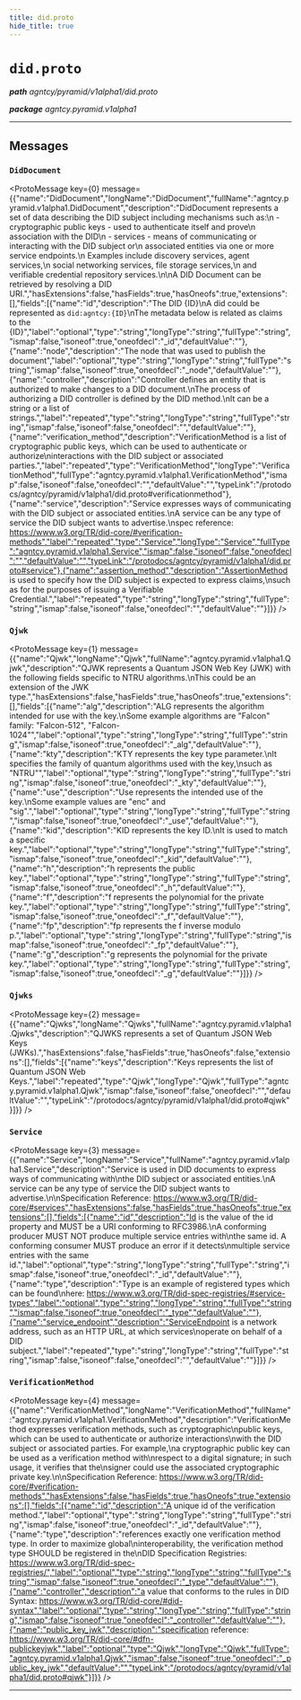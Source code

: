 ```yaml
---
title: did.proto
hide_title: true
---
```



# `did.proto`
_**path** agntcy/pyramid/v1alpha1/did.proto_

_**package** agntcy.pyramid.v1alpha1_



---

## Messages


### `DidDocument`
<ProtoMessage key={0} message={{"name":"DidDocument","longName":"DidDocument","fullName":"agntcy.pyramid.v1alpha1.DidDocument","description":"DidDocument represents a set of data describing the DID subject including mechanisms such as:\n  - cryptographic public keys - used to authenticate itself and prove\n    association with the DID\n  - services - means of communicating or interacting with the DID subject or\n    associated entities via one or more service endpoints.\n    Examples include discovery services, agent services,\n    social networking services, file storage services,\n    and verifiable credential repository services.\n\nA DID Document can be retrieved by resolving a DID URI.","hasExtensions":false,"hasFields":true,"hasOneofs":true,"extensions":[],"fields":[{"name":"id","description":"The DID {ID}\nA did could be represented as `did:agntcy:{ID}`\nThe metadata below is related as claims to the {ID}","label":"optional","type":"string","longType":"string","fullType":"string","ismap":false,"isoneof":true,"oneofdecl":"_id","defaultValue":""},{"name":"node","description":"The node that was used to publish the document","label":"optional","type":"string","longType":"string","fullType":"string","ismap":false,"isoneof":true,"oneofdecl":"_node","defaultValue":""},{"name":"controller","description":"Controller defines an entity that is authorized to make changes to a DID document.\nThe process of authorizing a DID controller is defined by the DID method.\nIt can be a string or a list of strings.","label":"repeated","type":"string","longType":"string","fullType":"string","ismap":false,"isoneof":false,"oneofdecl":"","defaultValue":""},{"name":"verification_method","description":"VerificationMethod is a list of cryptographic public keys, which can be used to authenticate or authorize\ninteractions with the DID subject or associated parties.","label":"repeated","type":"VerificationMethod","longType":"VerificationMethod","fullType":"agntcy.pyramid.v1alpha1.VerificationMethod","ismap":false,"isoneof":false,"oneofdecl":"","defaultValue":"","typeLink":"/protodocs/agntcy/pyramid/v1alpha1/did.proto#verificationmethod"},{"name":"service","description":"Service expresses ways of communicating with the DID subject or associated entities.\nA service can be any type of service the DID subject wants to advertise.\nspec reference: https://www.w3.org/TR/did-core/#verification-methods","label":"repeated","type":"Service","longType":"Service","fullType":"agntcy.pyramid.v1alpha1.Service","ismap":false,"isoneof":false,"oneofdecl":"","defaultValue":"","typeLink":"/protodocs/agntcy/pyramid/v1alpha1/did.proto#service"},{"name":"assertion_method","description":"AssertionMethod is used to specify how the DID subject is expected to express claims,\nsuch as for the purposes of issuing a Verifiable Credential.","label":"repeated","type":"string","longType":"string","fullType":"string","ismap":false,"isoneof":false,"oneofdecl":"","defaultValue":""}]}} />


### `Qjwk`
<ProtoMessage key={1} message={{"name":"Qjwk","longName":"Qjwk","fullName":"agntcy.pyramid.v1alpha1.Qjwk","description":"QJWK represents a Quantum JSON Web Key (JWK) with the following fields specific to NTRU algorithms.\nThis could be an extension of the JWK type.","hasExtensions":false,"hasFields":true,"hasOneofs":true,"extensions":[],"fields":[{"name":"alg","description":"ALG represents the algorithm intended for use with the key.\nSome example algorithms are \"Falcon\" family: \"Falcon-512\", \"Falcon-1024\"","label":"optional","type":"string","longType":"string","fullType":"string","ismap":false,"isoneof":true,"oneofdecl":"_alg","defaultValue":""},{"name":"kty","description":"KTY represents the key type parameter.\nIt specifies the family of quantum algorithms used with the key,\nsuch as \"NTRU\"","label":"optional","type":"string","longType":"string","fullType":"string","ismap":false,"isoneof":true,"oneofdecl":"_kty","defaultValue":""},{"name":"use","description":"Use represents the intended use of the key.\nSome example values are \"enc\" and \"sig\".","label":"optional","type":"string","longType":"string","fullType":"string","ismap":false,"isoneof":true,"oneofdecl":"_use","defaultValue":""},{"name":"kid","description":"KID represents the key ID.\nIt is used to match a specific key.","label":"optional","type":"string","longType":"string","fullType":"string","ismap":false,"isoneof":true,"oneofdecl":"_kid","defaultValue":""},{"name":"h","description":"h represents the public key.","label":"optional","type":"string","longType":"string","fullType":"string","ismap":false,"isoneof":true,"oneofdecl":"_h","defaultValue":""},{"name":"f","description":"f represents the polynomial for the private key.","label":"optional","type":"string","longType":"string","fullType":"string","ismap":false,"isoneof":true,"oneofdecl":"_f","defaultValue":""},{"name":"fp","description":"fp represents the f inverse modulo p.","label":"optional","type":"string","longType":"string","fullType":"string","ismap":false,"isoneof":true,"oneofdecl":"_fp","defaultValue":""},{"name":"g","description":"g represents the polynomial for the private key.","label":"optional","type":"string","longType":"string","fullType":"string","ismap":false,"isoneof":true,"oneofdecl":"_g","defaultValue":""}]}} />


### `Qjwks`
<ProtoMessage key={2} message={{"name":"Qjwks","longName":"Qjwks","fullName":"agntcy.pyramid.v1alpha1.Qjwks","description":"QJWKS represents a set of Quantum JSON Web Keys (JWKs).","hasExtensions":false,"hasFields":true,"hasOneofs":false,"extensions":[],"fields":[{"name":"keys","description":"Keys represents the list of Quantum JSON Web Keys.","label":"repeated","type":"Qjwk","longType":"Qjwk","fullType":"agntcy.pyramid.v1alpha1.Qjwk","ismap":false,"isoneof":false,"oneofdecl":"","defaultValue":"","typeLink":"/protodocs/agntcy/pyramid/v1alpha1/did.proto#qjwk"}]}} />


### `Service`
<ProtoMessage key={3} message={{"name":"Service","longName":"Service","fullName":"agntcy.pyramid.v1alpha1.Service","description":"Service is used in DID documents to express ways of communicating with\nthe DID subject or associated entities.\nA service can be any type of service the DID subject wants to advertise.\n\nSpecification Reference: https://www.w3.org/TR/did-core/#services","hasExtensions":false,"hasFields":true,"hasOneofs":true,"extensions":[],"fields":[{"name":"id","description":"Id is the value of the id property and MUST be a URI conforming to RFC3986.\nA conforming producer MUST NOT produce multiple service entries with\nthe same id. A conforming consumer MUST produce an error if it detects\nmultiple service entries with the same id.","label":"optional","type":"string","longType":"string","fullType":"string","ismap":false,"isoneof":true,"oneofdecl":"_id","defaultValue":""},{"name":"type","description":"Type is an example of registered types which can be found\nhere: https://www.w3.org/TR/did-spec-registries/#service-types","label":"optional","type":"string","longType":"string","fullType":"string","ismap":false,"isoneof":true,"oneofdecl":"_type","defaultValue":""},{"name":"service_endpoint","description":"ServiceEndpoint is a network address, such as an HTTP URL, at which services\noperate on behalf of a DID subject.","label":"repeated","type":"string","longType":"string","fullType":"string","ismap":false,"isoneof":false,"oneofdecl":"","defaultValue":""}]}} />


### `VerificationMethod`
<ProtoMessage key={4} message={{"name":"VerificationMethod","longName":"VerificationMethod","fullName":"agntcy.pyramid.v1alpha1.VerificationMethod","description":"VerificationMethod expresses verification methods, such as cryptographic\npublic keys, which can be used to authenticate or authorize interactions\nwith the DID subject or associated parties. For example,\na cryptographic public key can be used as a verification method with\nrespect to a digital signature; in such usage, it verifies that the\nsigner could use the associated cryptographic private key.\n\nSpecification Reference: https://www.w3.org/TR/did-core/#verification-methods","hasExtensions":false,"hasFields":true,"hasOneofs":true,"extensions":[],"fields":[{"name":"id","description":"A unique id of the verification method.","label":"optional","type":"string","longType":"string","fullType":"string","ismap":false,"isoneof":true,"oneofdecl":"_id","defaultValue":""},{"name":"type","description":"references exactly one verification method type. In order to maximize global\ninteroperability, the verification method type SHOULD be registered in the\nDID Specification Registries: https://www.w3.org/TR/did-spec-registries/","label":"optional","type":"string","longType":"string","fullType":"string","ismap":false,"isoneof":true,"oneofdecl":"_type","defaultValue":""},{"name":"controller","description":"a value that conforms to the rules in DID Syntax: https://www.w3.org/TR/did-core/#did-syntax","label":"optional","type":"string","longType":"string","fullType":"string","ismap":false,"isoneof":true,"oneofdecl":"_controller","defaultValue":""},{"name":"public_key_jwk","description":"specification reference: https://www.w3.org/TR/did-core/#dfn-publickeyjwk","label":"optional","type":"Qjwk","longType":"Qjwk","fullType":"agntcy.pyramid.v1alpha1.Qjwk","ismap":false,"isoneof":true,"oneofdecl":"_public_key_jwk","defaultValue":"","typeLink":"/protodocs/agntcy/pyramid/v1alpha1/did.proto#qjwk"}]}} />

---


  